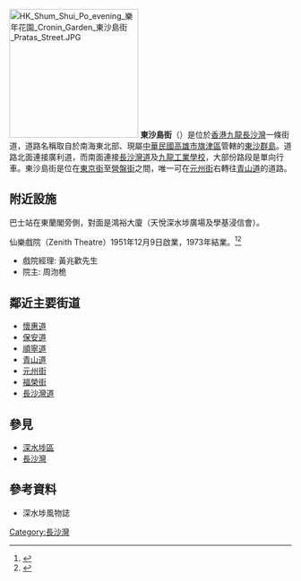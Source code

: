 {{refimprove|time=2012-01-18T12:52:45+00:00}}
{{Infobox Hong Kong Road
|   中文街道名稱    =  東沙島街
|   英文街道名稱    =  Pratas Street
|   圖片    = Image:HK Shum Shui Po evening 中聖書院 China Holiness College 保安道 Po On Road 東沙島街 Pratas Street.JPG 
|   圖片說明    = 東沙島街與[[保安道|保安道]]交界處
|   圖片2    =  
|   圖片寬度2    = 
|   圖片說明2    = 
|   隸屬幹線     =  
|   路段總長度    =  600m
|   車速限制    = 
|   行車線數量    = 2
|   所在地區    = {{HKG}}[[九龍|九龍]][[長沙灣|長沙灣]]
|   起點    = [[廣利道|廣利道]]
|   終點    = [[長沙灣道|長沙灣道]]
|   道路命名日期    = 1934年2月9日
|   命名文件    =  
|   道路動工日期    =  
|   道路興建計劃    = 
|   道路舊名資料    = 
|   通車日期    = 
|   收費 =
}}
[[File:HK_Shum_Shui_Po_evening_樂年花園_Cronin_Garden_東沙島街_Pratas_Street.JPG|230px]]
'''東沙島街'''（{{lang-en|Pratas Street}}）是位於[[香港|香港]][[九龍|九龍]][[長沙灣|長沙灣]]一條街道，道路名稱取自於南海東北部、現屬[[中華民國|中華民國]][[高雄市|高雄市]][[旗津區|旗津區]]管轄的[[東沙群島|東沙群島]]。道路北面連接廣利道，而南面連接[[長沙灣道|長沙灣道]]及[[九龍工業學校|九龍工業學校]]，大部份路段是單向行車。東沙島街是位在[[東京街|東京街]]至[[營盤街|營盤街]]之間，唯一可在[[元州街|元州街]]右轉往[[青山道|青山道]]的道路。

==附近設施==
巴士站在東蘭閣旁側，對面是鴻裕大廈（天悅深水埗廣場及學基浸信會）。

仙樂戲院（Zenith Theatre）1951年12月9日啟業，1973年結業。<ref>{{Cite web |url=https://talkcinema.wordpress.com/2018/12/17/%E4%B9%9D%E5%B7%B4%E4%BB%99%E6%A8%82%E5%BB%A0%E8%A6%8B%E4%BB%99%E6%A8%82%E6%88%B2%E9%99%A2/ |title=九巴仙樂廠見仙樂戲院 |access-date=2021-08-13 |archive-date=2021-08-13 |archive-url=https://web.archive.org/web/20210813003753/https://talkcinema.wordpress.com/2018/12/17/%E4%B9%9D%E5%B7%B4%E4%BB%99%E6%A8%82%E5%BB%A0%E8%A6%8B%E4%BB%99%E6%A8%82%E6%88%B2%E9%99%A2/ |dead-url=no }}</ref><ref>{{Cite web |url=https://www.hkmemory.hk/collections/Theatre/All_Items/images/202006/t20200623_94454_cht.html?f=search&t=search_datas.jsp&path=channelid=230719%7Csearchword=PLACESIDS%3D%272213%27%7Ckeyword=PLACESIDS%3D%272213%27%7Cextend_expr=%E5%9C%B0%E6%96%B9%3D%E4%B9%9D%E9%BE%8D%2F%E6%B7%B1%E6%B0%B4%E5%9F%97%E5%8D%80%2F%E6%B7%B1%E6%B0%B4%E5%9F%97%7CcssTab=0%7Ctemplet=search_result_all_cht.jsp |title=仙樂戲院 |access-date=2021-08-13 |archive-date=2021-08-13 |archive-url=https://web.archive.org/web/20210813003753/https://www.hkmemory.hk/collections/Theatre/All_Items/images/202006/t20200623_94454_cht.html?f=search&t=search_datas.jsp&path=channelid%3D230719%7Csearchword%3DPLACESIDS%3D%272213%27%7Ckeyword%3DPLACESIDS%3D%272213%27%7Cextend_expr%3D%E5%9C%B0%E6%96%B9%3D%E4%B9%9D%E9%BE%8D%2F%E6%B7%B1%E6%B0%B4%E5%9F%97%E5%8D%80%2F%E6%B7%B1%E6%B0%B4%E5%9F%97%7CcssTab%3D0%7Ctemplet%3Dsearch_result_all_cht.jsp |dead-url=no }}</ref> 
*戲院經理: 黃兆歡先生
*院主:     周沕桅

==鄰近主要街道==
*[[懷惠道|懷惠道]]
*[[保安道|保安道]]
*[[順寧道|順寧道]]
*[[青山道|青山道]]
*[[元州街|元州街]]
*[[福榮街|福榮街]] 
*[[長沙灣道|長沙灣道]]

==參見==
*[[深水埗區|深水埗區]]
*[[長沙灣|長沙灣]]

==參考資料==
* 深水埗風物誌

{{Commonscat|Pratas Street|東沙島街}}

[[Category:長沙灣|Category:長沙灣]]